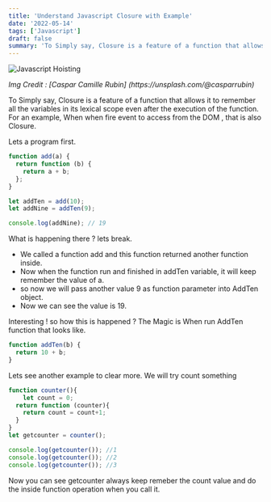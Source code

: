 ```yaml
---
title: 'Understand Javascript Closure with Example'
date: '2022-05-14'
tags: ['Javascript']
draft: false
summary: 'To Simply say, Closure is a feature of a function that allows it to remember all the variables in its lexical scope even after the execution of the function'
---
```


![Javascript Hoisting](https://images.unsplash.com/photo-1561736778-92e52a7769ef?ixlib=rb-1.2.1&ixid=MnwxMjA3fDB8MHxwaG90by1wYWdlfHx8fGVufDB8fHx8&auto=format&fit=crop&w=1470&q=80)

<p class="text-center text-sm">
  <em>Img Credit : [Caspar Camille Rubin] (https://unsplash.com/@casparrubin)</em>
</p>

To Simply say, Closure is a feature of a function that allows it to remember all the variables in its lexical scope even after the execution of the function. For an example, When when fire event to access from the DOM , that is also Closure.

Lets a program first.

```Javascript
function add(a) {
  return function (b) {
    return a + b;
  };
}

let addTen = add(10);
let addNine = addTen(9);

console.log(addNine); // 19
```

What is happening there ? lets break.

- We called a function add and this function returned another function inside.
- Now when the function run and finished in addTen variable, it will keep remember the value of a.
- so now we will pass another value 9 as function parameter into AddTen object.
- Now we can see the value is 19.

Interesting ! so how this is happened ? The Magic is When run AddTen function that looks like.

```Javascript
function addTen(b) {
  return 10 + b;
}
```

Lets see another example to clear more. We will try count something

```Javascript
function counter(){
	let count = 0;
  return function (counter){
    return count = count+1;
  }
}
let getcounter = counter();

console.log(getcounter()); //1
console.log(getcounter()); //2
console.log(getcounter()); //3
```

Now you can see getcounter always keep remeber the count value and do the inside function operation when you call it.
